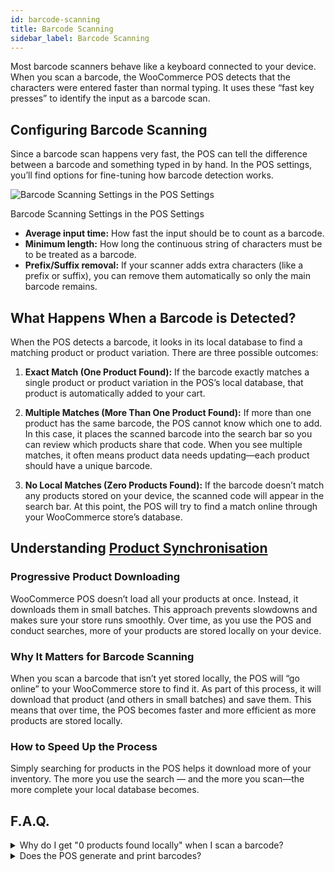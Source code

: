 ```yaml
---
id: barcode-scanning
title: Barcode Scanning
sidebar_label: Barcode Scanning
---
```



Most barcode scanners behave like a keyboard connected to your device.
When you scan a barcode, the WooCommerce POS detects that the characters were entered faster than normal typing.
It uses these “fast key presses” to identify the input as a barcode scan.

## Configuring Barcode Scanning

Since a barcode scan happens very fast, the POS can tell the difference between a barcode and something typed in by hand.
In the POS settings, you’ll find options for fine-tuning how barcode detection works.

<div class="image-container">
  <Image
    alt="Barcode Scanning Settings in the POS Settings"
    img="/img/barcode-scanning-settings.png"
    style={{ maxHeight: 500 }}
  />
  <p class="image-caption">Barcode Scanning Settings in the POS Settings</p>
</div>

- **Average input time:** How fast the input should be to count as a barcode.
- **Minimum length:** How long the continuous string of characters must be to be treated as a barcode.
- **Prefix/Suffix removal:** If your scanner adds extra characters (like a prefix or suffix), you can remove them automatically so only the main barcode remains.

## What Happens When a Barcode is Detected?

When the POS detects a barcode, it looks in its local database to find a matching product or product variation.
There are three possible outcomes:

1. **Exact Match (One Product Found):**
   If the barcode exactly matches a single product or product variation in the POS’s local database, that product is automatically added to your cart.

2. **Multiple Matches (More Than One Product Found):**
   If more than one product has the same barcode, the POS cannot know which one to add.
   In this case, it places the scanned barcode into the search bar so you can review which products share that code.
   When you see multiple matches, it often means product data needs updating—each product should have a unique barcode.

3. **No Local Matches (Zero Products Found):**
   If the barcode doesn’t match any products stored on your device, the scanned code will appear in the search bar.
   At this point, the POS will try to find a match online through your WooCommerce store’s database.

## Understanding [Product Synchronisation](./sync.mdx)

### Progressive Product Downloading

WooCommerce POS doesn’t load all your products at once.
Instead, it downloads them in small batches.
This approach prevents slowdowns and makes sure your store runs smoothly.
Over time, as you use the POS and conduct searches, more of your products are stored locally on your device.

### Why It Matters for Barcode Scanning

When you scan a barcode that isn’t yet stored locally, the POS will “go online” to your WooCommerce store to find it.
As part of this process, it will download that product (and others in small batches) and save them.
This means that over time, the POS becomes faster and more efficient as more products are stored locally.

### How to Speed Up the Process

Simply searching for products in the POS helps it download more of your inventory.
The more you use the search — and the more you scan—the more complete your local database becomes.

## F.A.Q.

<details>

<summary>
  Why do I get "0 products found locally" when I scan a barcode?
</summary>

Not all products are available locally right from the start.
The POS gradually downloads products from your online store and stores them on your device.
If the product you just scanned isn’t stored yet, the search triggers the POS to look it up online and then download it so it’s available in the future.

</details>

<details>

<summary>Does the POS generate and print barcodes?</summary>

No, not at this time. Our POS is designed to scan and read existing barcodes, but it does not include functionality to create or print them.
If you need to generate barcodes for your products, you can use third-party WooCommerce plugins that specialise in barcode creation and printing. Some examples include:

- [EAN for WooCommerce](https://wordpress.org/plugins/ean-for-woocommerce/)
- [A4 Barcode Generator](https://wordpress.org/plugins/a4-barcode-generator/)

Once you have generated barcodes for your products, you can easily scan them at the register to speed up the checkout process in the POS.

</details>
